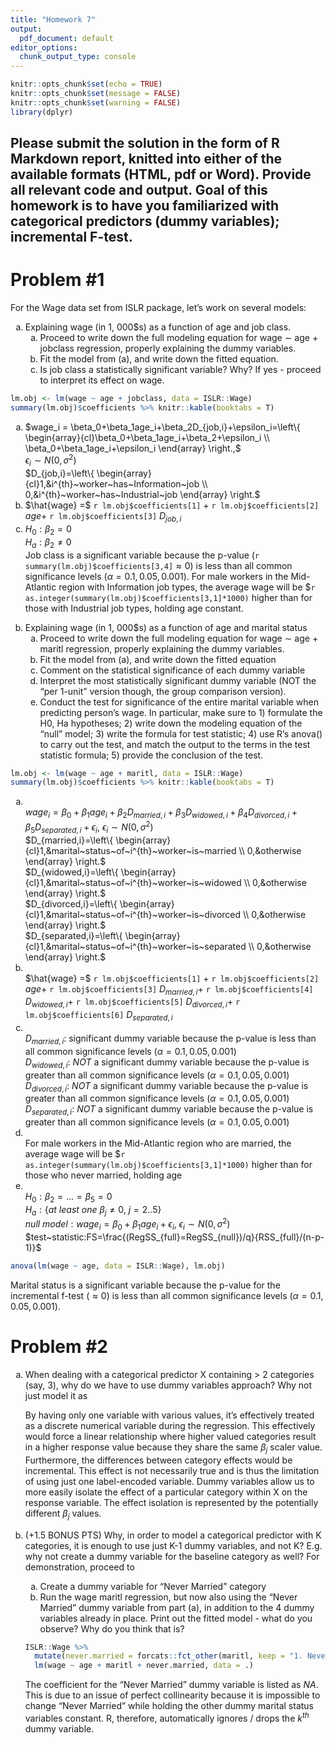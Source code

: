 ```yaml
---
title: "Homework 7"
output:
  pdf_document: default
editor_options: 
  chunk_output_type: console
---
```


```r
knitr::opts_chunk$set(echo = TRUE)
knitr::opts_chunk$set(message = FALSE)
knitr::opts_chunk$set(warning = FALSE)
library(dplyr)
```

<style type="text/css">
    ol { list-style-type: lower-alpha; }
</style>


## Please submit the solution in the form of R Markdown report, knitted into either of the available formats (HTML, pdf or Word). Provide all relevant code and output. Goal of this homework is to have you familiarized with categorical predictors (dummy variables); incremental F-test.



# Problem #1

For the Wage data set from ISLR package, let’s work on several models:

1) Explaining wage (in 1, 000$s) as a function of age and job class.
    a. Proceed to write down the full modeling equation for wage $\sim$ age + jobclass regression, properly explaining the dummy variables.
    b. Fit the model from (a), and write down the fitted equation.
    c. Is job class a statistically significant variable? Why? If yes - proceed to interpret its effect on wage.
    
```r
lm.obj <- lm(wage ~ age + jobclass, data = ISLR::Wage)
summary(lm.obj)$coefficients %>% knitr::kable(booktabs = T)
```
  a. $wage_i = \beta_0+\beta_1age_i+\beta_2D_{job,i}+\epsilon_i=\left\{ \begin{array}{cl}\beta_0+\beta_1age_i+\beta_2+\epsilon_i \\ \beta_0+\beta_1age_i+\epsilon_i \end{array} \right.,$\
  $\epsilon_i\sim N(0,\sigma^2)$\
  $D_{job,i}=\left\{ \begin{array}{cl}1,&i^{th}~worker~has~Information~job \\ 0,&i^{th}~worker~has~Industrial~job \end{array} \right.$\
  b. $\hat{wage} =$ `r lm.obj$coefficients[1]` $+$ `r lm.obj$coefficients[2]` $age+$ `r lm.obj$coefficients[3]` $D_{job,i}$\
  c.
  $H_0:\beta_2=0$\
  $H_a:\beta_2\ne0$\
  Job class is a significant variable because the p-value (`r summary(lm.obj)$coefficients[3,4]`$\approx0$) is less than all common significance levels ($\alpha=0.1,0.05,0.001$). For male workers in the Mid-Atlantic region with Information job types, the average wage will be \$`r as.integer(summary(lm.obj)$coefficients[3,1]*1000)` higher than for those with Industrial job types, holding age constant.
  
2) Explaining wage (in 1, 000$s) as a function of age and marital status
    a. Proceed to write down the full modeling equation for wage $\sim$ age + maritl regression, properly explaining the dummy variables.
    b. Fit the model from (a), and write down the fitted equation
    c. Comment on the statistical significance of each dummy variable
    d. Interpret the most statistically significant dummy variable (NOT the "per 1-unit" version though, the group comparison version).
    e. Conduct the test for significance of the entire marital variable when predicting person’s wage. In particular, make sure to 1) formulate the H0, Ha hypotheses; 2) write down the modeling equation of the “null” model; 3) write the formula for test statistic; 4) use R’s anova() to carry out the test, and match the output to the terms in the test statistic formula; 5) provide the conclusion of the test.
    
```r
lm.obj <- lm(wage ~ age + maritl, data = ISLR::Wage)
summary(lm.obj)$coefficients %>% knitr::kable(booktabs = T)
```
  a. \
  $wage_i = \beta_0+\beta_1age_i+\beta_2D_{married,i}+\beta_3D_{widowed,i}+\beta_4D_{divorced,i}+\beta_5D_{separated,i}+\epsilon_i,~\epsilon_i\sim N(0,\sigma^2)$\
  $D_{married,i}=\left\{ \begin{array}{cl}1,&marital~status~of~i^{th}~worker~is~married \\ 0,&otherwise \end{array} \right.$\
  $D_{widowed,i}=\left\{ \begin{array}{cl}1,&marital~status~of~i^{th}~worker~is~widowed \\ 0,&otherwise \end{array} \right.$\
  $D_{divorced,i}=\left\{ \begin{array}{cl}1,&marital~status~of~i^{th}~worker~is~divorced \\ 0,&otherwise \end{array} \right.$\
  $D_{separated,i}=\left\{ \begin{array}{cl}1,&marital~status~of~i^{th}~worker~is~separated \\ 0,&otherwise \end{array} \right.$\
  b. \
  $\hat{wage} =$ `r lm.obj$coefficients[1]` $+$ `r lm.obj$coefficients[2]` $age+$ `r lm.obj$coefficients[3]` $D_{married,i}+$\ `r lm.obj$coefficients[4]` $D_{widowed,i}+$\ `r lm.obj$coefficients[5]` $D_{divorced,i}+$\ `r lm.obj$coefficients[6]` $D_{separated,i}$
  c. \
  $D_{married,i}:$ significant dummy variable because the p-value is less than all common significance levels ($\alpha=0.1,0.05,0.001$)\
  $D_{widowed,i}:$ _NOT_ a significant dummy variable because the p-value is greater than all common significance levels ($\alpha=0.1,0.05,0.001$)\
  $D_{divorced,i}:$ _NOT_ a significant dummy variable because the p-value is greater than all common significance levels ($\alpha=0.1,0.05,0.001$)\
  $D_{separated,i}:$ _NOT_ a significant dummy variable because the p-value is greater than all common significance levels ($\alpha=0.1,0.05,0.001$)
  d. \
  For male workers in the Mid-Atlantic region who are married, the average wage will be \$`r as.integer(summary(lm.obj)$coefficients[3,1]*1000)` higher than for those who never married, holding age 
  e. \
  $H_0:\beta_2=...=\beta_5=0$\
  $H_a:\{at~least~one~\beta_j\ne0,~j=2..5\}$\
  $null~model:wage_i = \beta_0+\beta_1age_i+\epsilon_i,~\epsilon_i\sim N(0,\sigma^2)$\
  $test~statistic:FS=\frac{(RegSS_{full}=RegSS_{null})/q}{RSS_{full}/(n-p-1)}$
```r
anova(lm(wage ~ age, data = ISLR::Wage), lm.obj)
```
Marital status is a significant variable because the p-value for the incremental f-test ($\approx0$) is less than all common significance levels ($\alpha=0.1,0.05,0.001$). 


# Problem #2

1) When dealing with a categorical predictor X containing > 2 categories (say, 3), why do we have to use dummy variables approach? Why not just model it as
\begin{center}
$\left\{ \begin{array}{cl}X=0,&if~X=\{Categ\#1\} \\ X=1,&if~X=\{Categ\#2\} \\ X=2,&if~X=\{Categ\#3\} \\\end{array} \right.$
\end{center}
By having only one variable with various values, it's effectively treated as a discrete numerical variable during the regression. This effectively would force a linear relationship where higher valued categories result in a higher response value because they share the same $\beta_j$ scaler value. Furthermore, the differences between category effects would be incremental. This effect is not necessarily true and is thus the limitation of using just one label-encoded variable. Dummy variables allow us to more easily isolate the effect of a particular category within X on the response variable. The effect isolation is represented by the potentially different $\beta_j$ values.

2) (+1.5 BONUS PTS) Why, in order to model a categorical predictor with K categories, it is enough to use just K-1 dummy variables, and not K? E.g. why not create a dummy variable for the baseline category as well? For demonstration, proceed to
    a. Create a dummy variable for "Never Married" category
    b. Run the wage maritl regression, but now also using the "Never Married" dummy variable from part (a), in addition to the 4 dummy variables already in place. Print out the fitted model - what do you observe? Why do you think that is?
```r
ISLR::Wage %>% 
  mutate(never.married = forcats::fct_other(maritl, keep = "1. Never Married")) %>%
  lm(wage ~ age + maritl + never.married, data = .)
```
The coefficient for the "Never Married" dummy variable is listed as $NA$. This is due to an issue of perfect collinearity because it is impossible to change "Never Married" while holding the other dummy marital status variables constant. R, therefore, automatically ignores / drops the $k^{th}$ dummy variable.